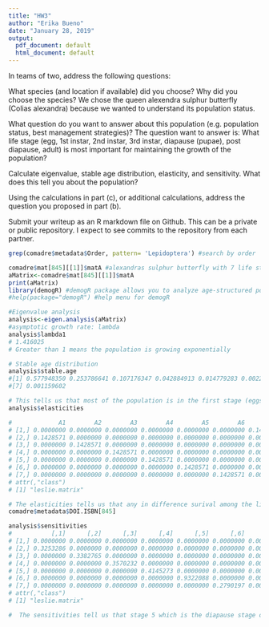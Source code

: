 ```yaml
---
title: "HW3"
author: "Erika Bueno"
date: "January 28, 2019"
output:
  pdf_document: default
  html_document: default
---
```

In teams of two, address the following questions:

What species (and location if available) did you choose? Why did you choose the species? We chose the queen alexendra sulphur butterfly (Colias alexandra) because we wanted to understand its population status.

What question do you want to answer about this population (e.g. population status, best management strategies)?  The question want to answer is: What life stage (egg, 1st instar, 2nd instar, 3rd instar, diapause (pupae), post diapause, adult) is most important for maintaining the growth of the population?

Calculate eigenvalue, stable age distribution, elasticity, and sensitivity. What does this tell you about the population? 

Using the calculations in part (c), or additional calculations, address the question you proposed in part (b).

Submit your writeup as an R markdown file on Github. This can be a private or public repository. I expect to see commits to the repository from each partner.

```r
grep(comadre$metadata$Order, pattern= 'Lepidoptera') #search by order

comadre$mat[845][[1]]$matA #alexandras sulphur butterfly with 7 life stages
aMatrix<-comadre$mat[845][[1]]$matA
print(aMatrix)
library(demogR) #demogR package allows you to analyze age-structured population models
#help(package="demogR") #help menu for demogR

#Eigenvalue analysis
analysis<-eigen.analysis(aMatrix)
#asymptotic growth rate: lambda
analysis$lambda1
# 1.416025
# Greater than 1 means the population is growing exponentially

# Stable age distribution
analysis$stable.age
#[1] 0.577948350 0.253786641 0.107176347 0.042884913 0.014779283 0.002264864
#[7] 0.001159602

# This tells us that most of the population is in the first stage (eggs) and few hatch and then subsequently make it to adulthood.
analysis$elasticities

#             A1        A2        A3        A4        A5        A6        A7
# [1,] 0.0000000 0.0000000 0.0000000 0.0000000 0.0000000 0.0000000 0.1428571
# [2,] 0.1428571 0.0000000 0.0000000 0.0000000 0.0000000 0.0000000 0.0000000
# [3,] 0.0000000 0.1428571 0.0000000 0.0000000 0.0000000 0.0000000 0.0000000
# [4,] 0.0000000 0.0000000 0.1428571 0.0000000 0.0000000 0.0000000 0.0000000
# [5,] 0.0000000 0.0000000 0.0000000 0.1428571 0.0000000 0.0000000 0.0000000
# [6,] 0.0000000 0.0000000 0.0000000 0.0000000 0.1428571 0.0000000 0.0000000
# [7,] 0.0000000 0.0000000 0.0000000 0.0000000 0.0000000 0.1428571 0.0000000
# attr(,"class")
# [1] "leslie.matrix"

# The elasticities tells us that any in difference surival among the life stages do not affect the growth rate of the population. 
comadre$metadata$DOI.ISBN[845]

analysis$sensitivities
#           [,1]      [,2]      [,3]      [,4]      [,5]      [,6]         [,7]
# [1,] 0.0000000 0.0000000 0.0000000 0.0000000 0.0000000 0.0000000 0.0002866303
# [2,] 0.3253286 0.0000000 0.0000000 0.0000000 0.0000000 0.0000000 0.0000000000
# [3,] 0.0000000 0.3382765 0.0000000 0.0000000 0.0000000 0.0000000 0.0000000000
# [4,] 0.0000000 0.0000000 0.3570232 0.0000000 0.0000000 0.0000000 0.0000000000
# [5,] 0.0000000 0.0000000 0.0000000 0.4145273 0.0000000 0.0000000 0.0000000000
# [6,] 0.0000000 0.0000000 0.0000000 0.0000000 0.9322088 0.0000000 0.0000000000
# [7,] 0.0000000 0.0000000 0.0000000 0.0000000 0.0000000 0.2790197 0.0000000000
# attr(,"class")
# [1] "leslie.matrix"

#  The sensitivities tell us that stage 5 which is the diapause stage of the Colias alexandra butterfly, is the most important stage for the growth of the population. Based on the original study by Hayes, 1981, the author concluded that diapause stage contributed the most towards population growth because of environmental conditions such as cold weather which coincides with our analysis.

```